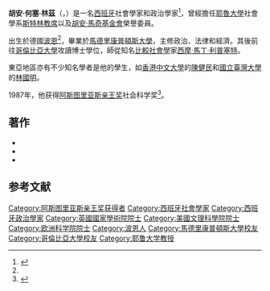 {{noteTA
|1=zh-cn:纽黑文;zh-hk:紐黑文;zh-tw:紐哈芬;
}}
{{Infobox Writer
| name       = 胡安·林茲
| birthname  = Juan José Linz Storch de Gracia
| birthdate  = {{birth date|1926|12|24|mf=y}}
| birthplace = {{flag|Weimar Republic}} [[波恩|波恩]]
| deathdate  = {{death date and age|2013|10|01|1926|12|24|mf=y}}
| deathplace = {{USA}} [[纽黑文|纽黑文]]<ref name=el/>
| occupation  = 大学[[教授|教授]]、社会学家、政治家
| nationality = {{ESP}}<ref>{{cite web |author=Enric Martínez-herrera |title=El talante conciliador de Juan J. Linz |url=https://elpais.com/elpais/2013/10/29/opinion/1383046100_315675.html |publisher=EL PAÍS |accessdate=2019-01-25 |language=es |date=2013-11-22 |archive-date=2020-09-19 |archive-url=https://web.archive.org/web/20200919072116/https://elpais.com/elpais/2013/10/29/opinion/1383046100_315675.html |dead-url=no }}</ref>
| education  = [[马德里康普顿斯大学|马德里康普顿斯大学]]<br/>[[哥伦比亚大学|哥伦比亚大学]]（博士）
| awards = 阿斯图里亚斯亲王奖（1987年）<br/>[[欧洲科学院|欧洲科学院]]院士（1994年）<br/>[[英國國家學術院|英國國家學術院]]通信院士<ref>{{cite web |title=Juan Linz |url=https://www.ae-info.org/ae/Member/Linz_Juan |publisher=Academia Europaea |archiveurl=https://web.archive.org/web/20190125070121/https://www.ae-info.org/ae/Member/Linz_Juan |archivedate=2019-01-25 |language=en}}</ref>
}}
'''胡安·何塞·林茲'''（{{lang-es|Juan José Linz}}，{{bd|1926年|12月24日|2013年|10月1日|catIdx=Linz}}）是一名[[西班牙|西班牙]]社會學家和政治學家<ref name=el>{{cite web |author=EFE |title=Fallece Juan José Linz, gran experto en sociología política |url=https://elpais.com/cultura/2013/10/02/actualidad/1380710181_452932.html |publisher=[[国家报|EL PAÍS]] |location=Madrid |language=es |date=2013-10-02 |access-date=2019-01-25 |archive-date=2021-01-16 |archive-url=https://web.archive.org/web/20210116093210/https://elpais.com/cultura/2013/10/02/actualidad/1380710181_452932.html |dead-url=no }}</ref>，曾經擔任[[耶魯大學|耶魯大學]]社會學系[[斯特林教席|斯特林教席]]以及[[胡安·馬奇基金會|胡安·馬奇基金會]]榮譽委員。

出生於德國[[波恩|波恩]]<ref name=el/>，畢業於[[馬德里康普頓斯大學|馬德里康普頓斯大學]]，主修政治、法律和經濟。其後前往[[哥倫比亞大學|哥倫比亞大學]]攻讀博士學位，師從知名[[比較社會學|比較社會學]]家[[西摩·馬丁·利普塞特|西摩·馬丁·利普塞特]]。

東亞地區亦有不少知名學者是他的學生，如[[香港中文大學|香港中文大學]]的[[陳健民_(社會學者)|陳健民]]和[[國立臺灣大學|國立臺灣大學]]的[[林國明|林國明]]。

1987年，他获得[[阿斯图里亚斯亲王奖|阿斯图里亚斯亲王奖]]社会科学奖<ref>{{cite web |title=Premio Príncipe de Asturias de las Ciencias Sociales 1987 |url=https://web.archive.org/web/20130615050054/http://www.fundacionprincipedeasturias.org/premios/1987/juan-jose-linz/ |accessdate=2019-01-25 |language=es}}</ref>。

==著作==
*{{cite book |author1=Juan J. Linz|author2=Alfred Stepan |title=Problems of Democratic Transition and Consolidation: Southern Europe, South America, and Post-Communist Europe |date=1996 |publisher=JHU Press |isbn=9780801851582 |url=https://books.google.co.jp/books?isbn=0801851580 |language=en}}
*{{cite book |author=Juan J. Linz |title=Totalitarian and Authoritarian Regimes |date=2000 |publisher=Lynne Rienner Publishers |isbn=9781555878900 |url=https://books.google.co.jp/books?isbn=1555878903 |language=en}}
*{{cite journal |author1=Juan J. Linz |title=The perils of presidentialism |journal=Journal of Democracy |date=1990 |volume=1 |issue=1 |doi=10.1353/jod.1990.0011 |language=en}}
==参考文献==
{{reflist}}
{{阿斯图里亚斯亲王奖获得者|social-sciences}}
{{Authority control}}
{{DEFAULTSORT:Linz, Juan Jose}}
[[Category:阿斯图里亚斯亲王奖获得者|Category:阿斯图里亚斯亲王奖获得者]]
[[Category:西班牙社會學家|Category:西班牙社會學家]]
[[Category:西班牙政治學家|Category:西班牙政治學家]]
[[Category:英國國家學術院院士|Category:英國國家學術院院士]]
[[Category:美國文理科學院院士|Category:美國文理科學院院士]]
[[Category:欧洲科学院院士|Category:欧洲科学院院士]]
[[Category:波恩人|Category:波恩人]]
[[Category:馬德里康普頓斯大學校友|Category:馬德里康普頓斯大學校友]]
[[Category:哥倫比亞大學校友|Category:哥倫比亞大學校友]]
[[Category:耶鲁大学教授|Category:耶鲁大学教授]]